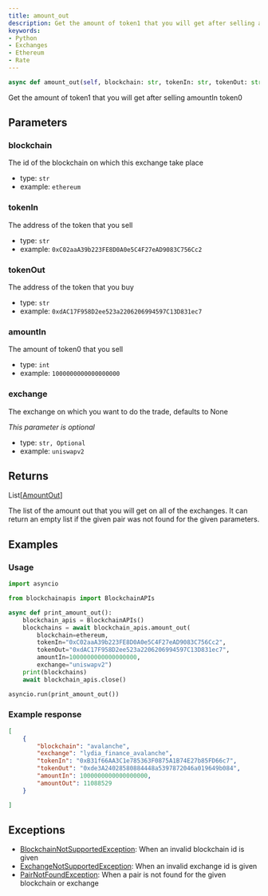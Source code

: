 ```yaml
---
title: amount_out
description: Get the amount of token1 that you will get after selling amountIn token0
keywords:
- Python
- Exchanges
- Ethereum
- Rate
---
```



```py
async def amount_out(self, blockchain: str, tokenIn: str, tokenOut: str, amountIn: int, exchange: str | None = None) -> List[AmountOut]:
```

Get the amount of token1 that you will get after selling amountIn token0

## Parameters

### blockchain

The id of the blockchain on which this exchange take place

- type: `str`
- example: `ethereum`

### tokenIn

The address of the token that you sell

- type: `str`
- example: `0xC02aaA39b223FE8D0A0e5C4F27eAD9083C756Cc2`

### tokenOut

The address of the token that you buy

- type: `str`
- example: `0xdAC17F958D2ee523a2206206994597C13D831ec7`

### amountIn

The amount of token0 that you sell

- type: `int`
- example: `1000000000000000000`

### exchange

The exchange on which you want to do the trade, defaults to None

_This parameter is optional_

- type: `str, Optional`
- example: `uniswapv2`

## Returns

<CodeBlock language="python">
    List[<a href="/">AmountOut</a>]
</CodeBlock>

The list of the amount out that you will get on all of the exchanges. It can return an empty list if the given pair was not found for the given parameters.

## Examples

### Usage

```py
import asyncio

from blockchainapis import BlockchainAPIs

async def print_amount_out():
    blockchain_apis = BlockchainAPIs()
    blockchains = await blockchain_apis.amount_out(
        blockchain=ethereum,
        tokenIn="0xC02aaA39b223FE8D0A0e5C4F27eAD9083C756Cc2",
        tokenOut="0xdAC17F958D2ee523a2206206994597C13D831ec7",
        amountIn=1000000000000000000,
        exchange="uniswapv2")
    print(blockchains)
    await blockchain_apis.close()

asyncio.run(print_amount_out())
```

### Example response

```json
[
    {
        "blockchain": "avalanche",
        "exchange": "lydia_finance_avalanche",
        "tokenIn": "0xB31f66AA3C1e785363F0875A1B74E27b85FD66c7",
        "tokenOut": "0xde3A24028580884448a5397872046a019649b084",
        "amountIn": 1000000000000000000,
        "amountOut": 11088529
    }

]
```

## Exceptions

- [BlockchainNotSupportedException](/BlockchainNotSUpportedException): When an invalid blockchain id is given
- [ExchangeNotSupportedException](/ExchangeNotSupportedException): When an invalid exchange id is given
- [PairNotFoundException](/PairNotFoundException): When a pair is not found for the given blockchain or exchange
